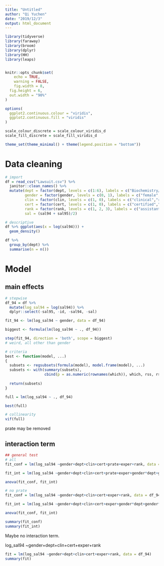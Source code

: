 ```yaml
---
title: "Untitled"
author: "Qi Yuchen"
date: "2019/12/3"
output: html_document
---
```


```r
library(tidyverse)
library(faraway)
library(broom)
library(dplyr)
library(HH)
library(leaps)


knitr::opts_chunk$set(
	echo = TRUE,
	warning = FALSE,
	fig.width = 8, 
  fig.height = 6,
  out.width = "90%"
)

options(
  ggplot2.continuous.colour = "viridis",
  ggplot2.continuous.fill = "viridis"
)

scale_colour_discrete = scale_colour_viridis_d
scale_fill_discrete = scale_fill_viridis_d

theme_set(theme_minimal() + theme(legend.position = "bottom"))
```

# Data cleaning

```r
# import
df = read_csv("Lawsuit.csv") %>% 
  janitor::clean_names() %>% 
  mutate(dept = factor(dept, levels = c(1:6), labels = c("Biochemistry/Molecular Biology", "Physiology ", "Genetics", "Pediatrics", "Medicine", "Surgery")),
         gender = factor(gender, levels = c(0, 1), labels = c("female","male")),
         clin = factor(clin, levels = c(1, 0), labels = c("clinical","research")),
         cert = factor(cert, levels = c(1, 0), labels = c("certified","not certified")),
         rank = factor(rank, levels = c(1, 2, 3), labels = c("assistant", "associate", "full")),
         sal = (sal94 + sal95)/2)

# descriptive
df %>% ggplot(aes(x = log(sal94))) +
  geom_density()

df %>% 
  group_by(dept) %>% 
  summarise(n = n())


```

# Model

## main effects

```r
# stepwise
df_94 = df %>%   
  mutate(log_sal94 = log(sal94)) %>% 
  dplyr::select(-sal95, -id, -sal94, -sal)

fit_94 <- lm(log_sal94 ~ gender, data = df_94)

biggest <- formula(lm(log_sal94 ~ ., df_94))

step(fit_94, direction = 'both', scope = biggest)
# weird, all other than gender
```

```r
# criteria
best <- function(model, ...) 
{
  subsets <- regsubsets(formula(model), model.frame(model), ...)
  subsets <- with(summary(subsets),
                  cbind(p = as.numeric(rownames(which)), which, rss, rsq, adjr2, cp, bic))
  
  return(subsets)
}  

full = lm(log_sal94 ~ ., df_94)

best(full) 

```

```r
# collinearity
vif(full)
```

prate may be removed

## interaction term

```r
## general test
# all
fit_conf = lm(log_sal94 ~gender+dept+clin+cert+prate+exper+rank, data = df_94)

fit_int = lm(log_sal94 ~gender+dept+clin+cert+prate+exper+gender*dept+gender*clin+gender*cert+gender*prate+gender*exper+gender*rank, data = df_94)

anova(fit_conf, fit_int)

# no prate
fit_conf = lm(log_sal94 ~gender+dept+clin+cert+exper+rank, data = df_94)

fit_int = lm(log_sal94 ~gender+dept+clin+cert+exper+gender*dept+gender*clin+gender*cert+gender*exper+gender*rank, data = df_94)

anova(fit_conf, fit_int)

summary(fit_conf)
summary(fit_int)
```

Maybe no interaction term.

log_sal94 ~gender+dept+clin+cert+exper+rank

```r
fit = lm(log_sal94 ~gender+dept+clin+cert+exper+rank, data = df_94)
summary(fit)
```

